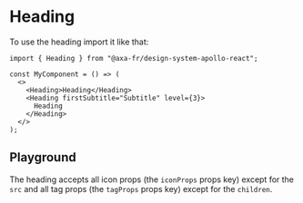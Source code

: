 
<Meta of={HeadingStories} name="Heading" />

# Heading

To use the heading import it like that:

```tsx
import { Heading } from "@axa-fr/design-system-apollo-react";

const MyComponent = () => (
  <>
    <Heading>Heading</Heading>
    <Heading firstSubtitle="Subtitle" level={3}>
      Heading
    </Heading>
  </>
);
```

## Playground

The heading accepts all icon props (the `iconProps` props key) except for the `src` and all tag props (the `tagProps` props key) except for the `children`.

<Canvas of={HeadingStories.Playground} />

<Controls of={HeadingStories.Playground} />
